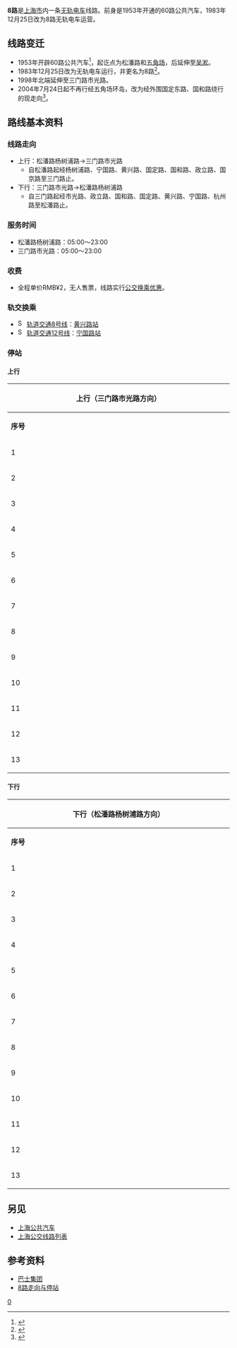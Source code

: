 {{Infobox Bus Route 
| image= [[File:Shanghai_Bus_8_H0A-052_HZGWG100K.JPG|300px]]<br>现已退役的先飞HZGWG100K型电车
| number= 8路无轨电车
| operator= [[巴士电车|上海巴士第一公共交通有限公司]] 
| garage= 内江路停车场
| length= 7.055[[公里|公里]]
| time= 31分钟
| start= 松潘路[[杨树浦路|杨树浦路]]
| via= 宁国路、黄兴路、国定东路、国和路、政立路
| end= 三门路市光路
| level= 05:00-23:00
| level1= 05:00-23:00
| frequency= 6～8分钟（高峰）<BR>8～15分钟（低谷）
| Other_route= [[上海公交308路|308路]]
| vehicle= [[青年尼奥普兰都市航线#.E7.94.B5.E8.BD.A6.E7.89.88.E6.9C.AC|JNP6120BEV1]]
| Fare= RMB¥2
| Section_Fare1=
| Section_Fare2=
| compete= 538路、842路
| bgcolor= green
| fontcolor= white
}}
'''8路'''是[[上海市|上海市]]内一条[[无轨电车|无轨电车]]线路。前身是1953年开通的60路公共汽车，1983年12月25日改为8路无轨电车运营。

== 线路变迁 ==
* 1953年开辟60路公共汽车<ref name="multiple">{{cite web |url=http://www.shtong.gov.cn/newsite/node2/node4/node2249/yangpu/node45350/node45358/node61123/userobject1ai31427.html |language=中文 |title=1991年9月杨浦区境内公交线路一览表 |publisher=杨浦区志 |date=1995-12 |accessdate=2012-03-26 |archive-date=2020-11-03 |archive-url=https://web.archive.org/web/20201103101948/http://www.shtong.gov.cn/Newsite/node2/node4/node2249/yangpu/node45350/node45358/node61123/userobject1ai31427.html |dead-url=no }}</ref>，起讫点为松潘路和[[江湾五角场|五角场]]，后延伸至[[吴淞|吴淞]]。
* 1983年12月25日改为无轨电车运行，并更名为8路<ref name="multiple">{{cite web|url=http://www.shtong.gov.cn/newsite/node2/node4/node2249/yangpu/node45350/node45358/node61123/userobject1ai31427.html | language=中文 | title=1991年9月杨浦区境内公交线路一览表 |publisher=杨浦区志 |date=1995-12 |accessdate=2012-03-26 }}</ref>。
* 1998年北端延伸至三门路市光路。
* 2004年7月24日起不再行经五角场环岛，改为经外围国定东路、国和路绕行的现走向<ref>{{cite web |url=http://www.84000.com.cn/NewsDetail.aspx?actionNewsID=1595 |language=中文 |title=巴士电车8路临时调整走向 |publisher=上海巴士公交（集团）有限公司 |date=2004-07-23 |accessdate=2012-03-26 |archive-date=2016-08-19 |archive-url=https://web.archive.org/web/20160819110957/http://www.84000.com.cn/NewsDetail.aspx?actionNewsID=1595 |dead-url=no }}</ref>。

== 路线基本资料 ==
=== 线路走向 ===
*上行：松潘路杨树浦路→三门路市光路
** 自松潘路起经杨树浦路、宁国路、黄兴路、国定路、国和路、政立路、国京路至三门路止。
*下行：三门路市光路→松潘路杨树浦路
** 自三门路起经市光路、政立路、国和路、国定路、黄兴路、宁国路、杭州路至松潘路止。

=== 服务时间 ===
* 松潘路杨树浦路：05:00～23:00
* 三门路市光路：05:00～23:00

=== 收费 ===
* 全程单价RMB¥2，无人售票，线路实行[[上海公共交通卡#上海本地优惠政策列表|公交换乘优惠]]。

=== 轨交换乘 ===
* [[File:SML8.svg|16px]] [[上海轨道交通8号线|轨道交通8号线]]：[[黄兴路站|黄兴路站]]
* [[File:SML12.svg|16px]] [[上海轨道交通12号线|轨道交通12号线]]：[[宁国路站|宁国路站]]

=== 停站 ===
==== 上行 ====
{| class="wikitable" style="text-align: center"
! colspan="7" | 上行（三门路市光路方向）
|-
|width="3%"|'''序号'''||width="8%"|'''车站名称'''||width="4%"|'''首班车'''||width="4%"|'''末班车'''||width="25%"|'''同站公交换乘'''||width="10%"|'''轨道交通换乘'''||width="15%"|'''周边地点、区片名'''
|- 
| 1||松潘路[[杨树浦路|杨树浦路]]||5:00||23:00||[[上海公交538路|538]]|| ||[[杨浦大桥|杨浦大桥]]、杨浦区中医医院、宁国南路渡口
|-
| 2||宁国路[[平凉路_(上海)|平凉路]]||5:03||23:03||538|| ||沪东工人文化宫、杨浦区老年医院、杨浦区图书馆
|-
| 3||宁国路河间路||5:05||23:05||[[上海公交137路|137]]、538||[[宁国路站|宁国路站]]（[[上海轨道交通12号线|'''<span style="color: {{上海地铁标志色]]）||杨浦区少年宫
|-
| 4||黄兴路[[长阳路|长阳路]]||5:06||23:06||[[上海公交33路|33]]、137、538、[[上海公交842路|842]]||[[宁国路站|宁国路站]]（[[上海轨道交通12号线|'''<span style="color: {{上海地铁标志色]]）||杨浦邮政支局、杨浦区疾病预防控制中心、上海市教科院附属中学（分校）
|-
| 5||黄兴路[[控江路|控江路]]||5:08||23:08||[[上海公交522路|522]]、538、[[上海公交723路|723]]、[[上海公交819路|819]]、842、[[上海公交大桥三线|大桥三线]]||[[黄兴路站|黄兴路站]]（[[上海轨道交通8号线|'''<span style="color: {{上海地铁标志色]]）||上海外国语大学附属双语学校、黄兴路邮政所
|-
| 6||控江新村||5:11||23:11||[[上海公交90路|90]]、538、[[上海公交713路|713]]、723、819、842、大桥三线|| ||
|-
| 7||黄兴路桥||5:13||23:13||[[上海公交60路|60]]、90、[[上海公交118路|118]]、538、713、819、842、[[上海公交991路|991]]、大桥三线|| ||
|-
| 8||黄兴路国顺路||5:15||23:15||60、90、118、538、[[上海公交559路|559]]、713、819、842、991、大桥三线|| ||少云中学
|-
| 9||国定东路[[翔殷路|翔殷路]]||5:18||23:18|| || ||[[江湾五角场|五角场]]商圈、翔殷路邮政支局
|-
| 10||国和路政通路||5:20||23:20||90、[[上海公交325路|325]]、842|| ||[[江湾体育场|江湾体育场]]、基督教沪东堂、同济中学
|-
| 11||政立路市光路||5:21||23:21||[[上海公交61路|61]]、[[上海公交140路|140]]、[[上海公交329路|329]]、[[上海公交537路|537]]、538、[[上海公交942路|942]]|| ||江湾体育场、江湾清真寺、创智天地、同济第二初级中学
|- 
| 12||国京路政立路||5:22||23:22|| || ||江湾清真寺
|-
| 13||三门路市光路|| || || || ||
|}

==== 下行 ====
{| class="wikitable" style="text-align: center"
! colspan="7" | 下行（松潘路杨树浦路方向）
|-
|width="3%"|'''序号'''||width="8%"|'''车站名称'''||width="4%"|'''首班车'''||width="4%"|'''末班车'''||width="25%"|'''同站公交换乘'''||width="10%"|'''轨道交通换乘'''||width="15%"|'''周边地点、区片名'''
|- 
| 1||三门路市光路||5:00||23:00|| || ||
|-
| 2||市光路政立路||5:02||23:02|| || ||江湾清真寺、同济第二初级中学
|-
| 3||政立路市光路||5:03||23:03||61、140、329、537、538、942|| ||江湾体育场、江湾清真寺、创智天地、基督教沪东堂、同济第二初级中学
|-
| 4||国和路政通路||5:05||23:05||90、325、842|| ||江湾体育场
|-
| 5||国定东路翔殷路||5:07||23:07||[[上海公交453路|453]]|| ||[[江湾五角场|五角场]]商圈、翔殷路邮政支局
|-
| 6||黄兴路国顺路||5:09||23:09||60、90、538、559、713、819、842、991、大桥三线|| ||少云中学
|-
| 7||黄兴路桥||5:11||23:11||60、[[上海公交80路|80]]、90、[[上海公交147路|147]]、538、713、819、842、991、大桥三线|| ||
|-
| 8||控江新村||5:13||23:13||90、538、713、723、819、842、大桥三线|| ||
|-
| 9||黄兴路控江路||5:16||23:16||522、538、723、819、842、大桥三线||[[黄兴路站|黄兴路站]]（[[上海轨道交通8号线|'''<span style="color: {{上海地铁标志色]]）||上海外国语大学附属双语学校、黄兴路邮政所
|-
| 10||黄兴路长阳路||5:19||23:19||33、137、538、842||[[宁国路站|宁国路站]]（[[上海轨道交通12号线|'''<span style="color: {{上海地铁标志色]]）||杨浦邮政支局、杨浦区疾病预防控制中心、上海市教科院附属中学（分校）
|-
| 11||宁国路河间路||5:20||23:20||538||[[宁国路站|宁国路站]]（[[上海轨道交通12号线|'''<span style="color: {{上海地铁标志色]]）||杨浦区少年宫
|- 
| 12||宁国路平凉路||5:21||23:21||538|| ||杨浦区老年医院、杨浦区图书馆、沪东工人文化宫
|-
| 13||松潘路杨树浦路|| || ||538|| ||杨浦大桥、杨浦区中医医院、宁国南路渡口
|}

== 另见 ==
*[[上海公交|上海公共汽车]]
*[[上海公交线路列表|上海公交线路列表]]

== 参考资料 ==
<div class="references-small">
* [https://web.archive.org/web/20161018205607/http://www.84000.com.cn/ 巴士集团]
* [https://web.archive.org/web/20190124085755/http://116.228.188.150/84000mapTemp/webMonitor.WebMonitorAction.do?CMD=getBusLineInfo&LineName=8 8路走向与停站]
</div>

{{reflist}}
[[Category:上海公交路线|0]]